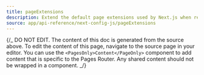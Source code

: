```yaml
---
title: pageExtensions
description: Extend the default page extensions used by Next.js when resolving pages in the Pages Router.
source: app/api-reference/next-config-js/pageExtensions
---
```


{/_ DO NOT EDIT. The content of this doc is generated from the source above. To edit the content of this page, navigate to the source page in your editor. You can use the `<PagesOnly>Content</PageOnly>` component to add content that is specific to the Pages Router. Any shared content should not be wrapped in a component. _/}
